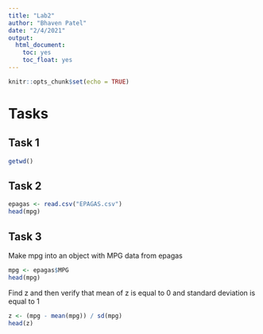 ```yaml
---
title: "Lab2"
author: "Bhaven Patel"
date: "2/4/2021"
output: 
  html_document:
    toc: yes
    toc_float: yes
---
```


```r
knitr::opts_chunk$set(echo = TRUE)
```

# Tasks

## Task 1

```R
getwd()
```

## Task 2

```R
epagas <- read.csv("EPAGAS.csv")
head(mpg)
```

## Task 3

Make mpg into an object with MPG data from epagas

```R
mpg <- epagas$MPG
head(mpg)
```

Find z and then verify that mean of z is equal to 0 and standard deviation is equal to 1

```R
z <- (mpg - mean(mpg)) / sd(mpg)
head(z)

```
